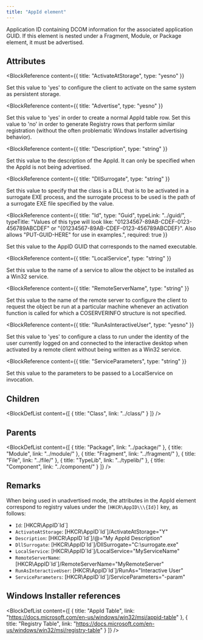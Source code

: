 ```yaml
---
title: "AppId element"
---
```



Application ID containing DCOM information for the associated application GUID.
 If this element is nested under a Fragment, Module, or Package element, it must be
 advertised.


## Attributes

<BlockWrapper>

  <BlockReference
    content={{
      title: "ActivateAtStorage",
      type: "yesno"
    }}
  >
  Set this value to 'yes' to configure the client to activate on the same system as persistent storage.
  </BlockReference>

  <BlockReference
    content={{
      title: "Advertise",
      type: "yesno"
    }}
  >
  Set this value to 'yes' in order to create a normal AppId table row. Set this value to 'no' in order to
   generate Registry rows that perform similar registration (without the often problematic Windows Installer
   advertising behavior).
  </BlockReference>

  <BlockReference
    content={{
      title: "Description",
      type: "string"
    }}
  >
  Set this value to the description of the AppId. It can only be specified when the AppId is not being advertised.
  </BlockReference>

  <BlockReference
    content={{
      title: "DllSurrogate",
      type: "string"
    }}
  >
  Set this value to specify that the class is a DLL that is to be activated in a surrogate EXE
   process, and the surrogate process to be used is the path of a surrogate EXE file specified by the value.
  </BlockReference>

  <BlockReference
    content={{
      title: "Id",
      type: "Guid",
      typeLink: "../guid/",
      typeTitle: "Values of this type will look like: \"01234567-89AB-CDEF-0123-456789ABCDEF\" or \"{01234567-89AB-CDEF-0123-456789ABCDEF}\". Also allows \"PUT-GUID-HERE\" for use in examples.",
      required: true
    }}
  >
  Set this value to the AppID GUID that corresponds to the named executable.
  </BlockReference>

  <BlockReference
    content={{
      title: "LocalService",
      type: "string"
    }}
  >
  Set this value to the name of a service to allow the object to be installed as a Win32 service.
  </BlockReference>

  <BlockReference
    content={{
      title: "RemoteServerName",
      type: "string"
    }}
  >
  Set this value to the name of the remote server to configure the client to request the object
   be run at a particular machine whenever an activation function is called for which a COSERVERINFO
   structure is not specified.
  </BlockReference>

  <BlockReference
    content={{
      title: "RunAsInteractiveUser",
      type: "yesno"
    }}
  >
  Set this value to 'yes' to configure a class to run under the identity of the user currently
   logged on and connected to the interactive desktop when activated by a remote client without
   being written as a Win32 service.
  </BlockReference>

  <BlockReference
    content={{
      title: "ServiceParameters",
      type: "string"
    }}
  >
  Set this value to the parameters to be passed to a LocalService on invocation.
  </BlockReference>

</BlockWrapper>

## Children

<BlockDefList content={[
    {
      title: "Class",
      link: "../class/"
    }
  ]}
/>

## Parents

<BlockDefList content={[
    {
      title: "Package",
      link: "../package/"
    },
    {
      title: "Module",
      link: "../module/"
    },
    {
      title: "Fragment",
      link: "../fragment/"
    },
    {
      title: "File",
      link: "../file/"
    },
    {
      title: "TypeLib",
      link: "../typelib/"
    },
    {
      title: "Component",
      link: "../component/"
    }
  ]}
/>

## Remarks

When being used in unadvertised mode, the attributes in the AppId element correspond to registry values
 under the `[HKCR\AppID\\\{Id}]` key, as follows:

 - `Id`: [HKCR\AppID\`Id`]
 - `ActivateAtStorage`: [HKCR\AppID\`Id`]/ActivateAtStorage="Y"
 - `Description`: [HKCR\AppID\`Id`]/@="My AppId Description"
 - `DllSurrogate`: [HKCR\AppID\`Id`]/DllSurrogate="C:\surrogate.exe"
 - `LocalService`: [HKCR\AppID\`Id`]/LocalService="MyServiceName"
 - `RemoteServerName`: [HKCR\AppID\`Id`]/RemoteServerName="MyRemoteServer"
 - `RunAsInteractiveUser`: [HKCR\AppID\`Id`]/RunAs="Interactive User"
 - `ServiceParameters`: [HKCR\AppID\`Id`]/ServiceParameters="-param"

## Windows Installer references

<BlockDefList content={[
    {
      title: "AppId Table",
      link: "https://docs.microsoft.com/en-us/windows/win32/msi/appid-table"
    },
    {
      title: "Registry Table",
      link: "https://docs.microsoft.com/en-us/windows/win32/msi/registry-table"
    }
  ]}
/>
